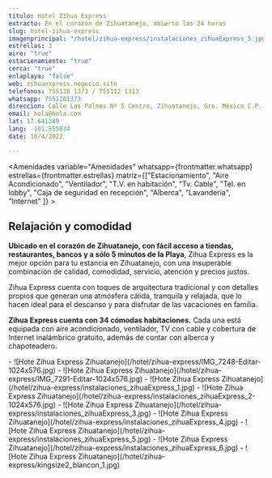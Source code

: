 ```yaml
---
titulo: Hotel Zihua Express
extracto: En el corazón de Zihuatanejo, abierto las 24 horas
slug: hotel-zihua-express
imagenprincipal: "/hotel/zihua-express/instalaciones_zihuaExpress_5.jpg"
estrellas: 3
aire: "true"
estacionamiento: "true"
cerca: "true"
enlaplaya: "false"
web: zihuaexpress.negocio.site
telefonos: 755128 1373 / 755112 1313
whatsapp: 7551281373
direccion: Calle Las Palmas Nº 5 Centro, Zihuatanejo, Gro. México C.P. 40880
email: hola@hola.com
lat: 17.641249
lang: -101.555034
date: 10/4/2022

---
```


<Amenidades variable="Amenidades" whatsapp={frontmatter.whatsapp} estrellas={frontmatter.estrellas} matriz={["Estacionamiento", "Aire Acondicionado", "Ventilador", "T.V. en habitación", "Tv. Cable", "Tel. en lobby", "Caja de seguridad en recepción", "Alberca", "Lavanderia", "Internet" ]} > 


## Relajación y comodidad

**Ubicado en el corazón de Zihuatanejo, con fácil acceso a tiendas, restaurantes, bancos y a sólo 5 minutos de la Playa**, Zihua Express es la mejor opción para tu estancia en Zihuatanejo, con una insuperable combinación de calidad, comodidad, servicio, atención y precios justos.

Zihua Express cuenta con toques de arquitectura tradicional y con detalles propios que generan una atmósfera cálida, tranquila y relajada, que lo hacen ideal para el descanso y para disfrutar de las vacaciones en familia.  

**Zihua Express cuenta con 34 cómodas habitaciones.** Cada una está equipada con aire acondicionado, ventilador, TV con cable y cobertura de Internet inalámbrico gratuito, además de contar con alberca y chapoteadero.  

</Amenidades>

<Galeria>
- ![Hote Zihua Express Zihuatanejo](/hotel/zihua-express/IMG_7248-Editar-1024x576.jpg)
- ![Hote Zihua Express Zihuatanejo](/hotel/zihua-express/IMG_7291-Editar-1024x576.jpg)
- ![Hote Zihua Express Zihuatanejo](/hotel/zihua-express/instalaciones_zihuaExpress_1.jpg)
- ![Hote Zihua Express Zihuatanejo](/hotel/zihua-express/instalaciones_zihuaExpress_2-1024x576.jpg)
- ![Hote Zihua Express Zihuatanejo](/hotel/zihua-express/instalaciones_zihuaExpress_3.jpg)
- ![Hote Zihua Express Zihuatanejo](/hotel/zihua-express/instalaciones_zihuaExpress_4.jpg)
- ![Hote Zihua Express Zihuatanejo](/hotel/zihua-express/instalaciones_zihuaExpress_5.jpg)
- ![Hote Zihua Express Zihuatanejo](/hotel/zihua-express/instalaciones_zihuaExpress_6.jpg)
- ![Hote Zihua Express Zihuatanejo](/hotel/zihua-express/kingsize2_blancon_1.jpg)
</Galeria>